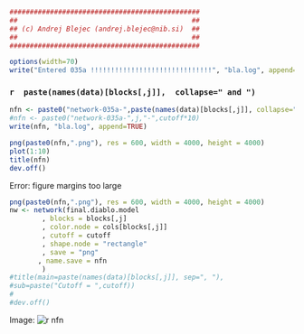 ```r
###############################################
##                                           ##
## (c) Andrej Blejec (andrej.blejec@nib.si)  ##
##                                           ##
###############################################
```
```r
options(width=70)
write("Entered 035a !!!!!!!!!!!!!!!!!!!!!!!!!!!!!!", "bla.log", append=TRUE)
```
### `r  paste(names(data)[blocks[,j]],  collapse=" and ")`

```r
nfn <- paste0("network-035a-",paste(names(data)[blocks[,j]], collapse="-"),"-",cutoff*10)
#nfn <- paste0("network-035a-",j,"-",cutoff*10)
write(nfn, "bla.log", append=TRUE)
```

```r
png(paste0(nfn,".png"), res = 600, width = 4000, height = 4000)
plot(1:10)
title(nfn)
dev.off()
```

Error: figure margins too large
```r
png(paste0(nfn,".png"), res = 600, width = 4000, height = 4000)
nw <- network(final.diablo.model
        , blocks = blocks[,j]
        , color.node = cols[blocks[,j]]
        , cutoff = cutoff
        , shape.node = "rectangle"
        , save = "png"
       , name.save = nfn
        )
#title(main=paste(names(data)[blocks[,j]], sep=", "),
#sub=paste("Cutoff = ",cutoff))
#        
#dev.off()
```

Image: 
![`r nfn`](`r paste0(nfn,".png")`)
